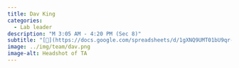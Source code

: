 ```yaml
---
title: Dav King
categories: 
  - Lab leader
description: "M 3:05 AM - 4:20 PM (Sec 8)"
subtitle: "[🔗](https://docs.google.com/spreadsheets/d/1gXNQ9UMT01bU9qr-YDsA2GIpslldHmfwPg1gcOj2GTA/edit?usp=sharing)"
image: ../img/team/dav.png
image-alt: Headshot of TA
---
```

